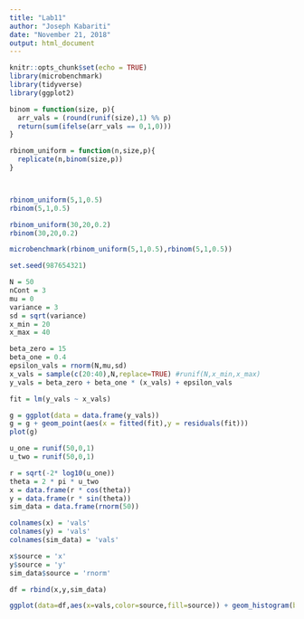 ```yaml
---
title: "Lab11"
author: "Joseph Kabariti"
date: "November 21, 2018"
output: html_document
---
```


```r
knitr::opts_chunk$set(echo = TRUE)
library(microbenchmark)
library(tidyverse)
library(ggplot2)
```



```r
binom = function(size, p){
  arr_vals = (round(runif(size),1) %% p)
  return(sum(ifelse(arr_vals == 0,1,0)))
}

rbinom_uniform = function(n,size,p){
  replicate(n,binom(size,p))
}



rbinom_uniform(5,1,0.5)
rbinom(5,1,0.5)

rbinom_uniform(30,20,0.2)
rbinom(30,20,0.2)
```

```r
microbenchmark(rbinom_uniform(5,1,0.5),rbinom(5,1,0.5))
```
 
```r
set.seed(987654321)

N = 50
nCont = 3
mu = 0
variance = 3
sd = sqrt(variance)
x_min = 20
x_max = 40

beta_zero = 15
beta_one = 0.4
epsilon_vals = rnorm(N,mu,sd)
x_vals = sample(c(20:40),N,replace=TRUE) #runif(N,x_min,x_max)
y_vals = beta_zero + beta_one * (x_vals) + epsilon_vals

fit = lm(y_vals ~ x_vals)

g = ggplot(data = data.frame(y_vals))
g = g + geom_point(aes(x = fitted(fit),y = residuals(fit)))
plot(g)
```

```r
u_one = runif(50,0,1)
u_two = runif(50,0,1)

r = sqrt(-2* log10(u_one))
theta = 2 * pi * u_two
x = data.frame(r * cos(theta))
y = data.frame(r * sin(theta))
sim_data = data.frame(rnorm(50))

colnames(x) = 'vals'
colnames(y) = 'vals'
colnames(sim_data) = 'vals'

x$source = 'x'
y$source = 'y'
sim_data$source = 'rnorm'

df = rbind(x,y,sim_data)

ggplot(data=df,aes(x=vals,color=source,fill=source)) + geom_histogram(binwidth = 0.75)
```

